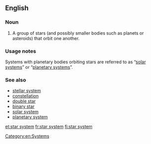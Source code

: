 ==English==

===Noun===
{{wikipedia}}
{{en-noun|head=[[star]] [[system]]}}

# {{star}} A group of stars (and possibly smaller bodies such as planets or asteroids) that orbit one another.

===Usage notes===
Systems with planetary bodies orbiting stars are referred to as “[[solar system]]s” or “[[planetary system]]s”.

===See also===
*[[stellar system]]
*[[constellation]]
*[[double star]]
*[[binary star]]
*[[solar system]]
*[[planetary system]]

[[Category:en:Systems]]

[[et:star system]]
[[fr:star system]]
[[fi:star system]]